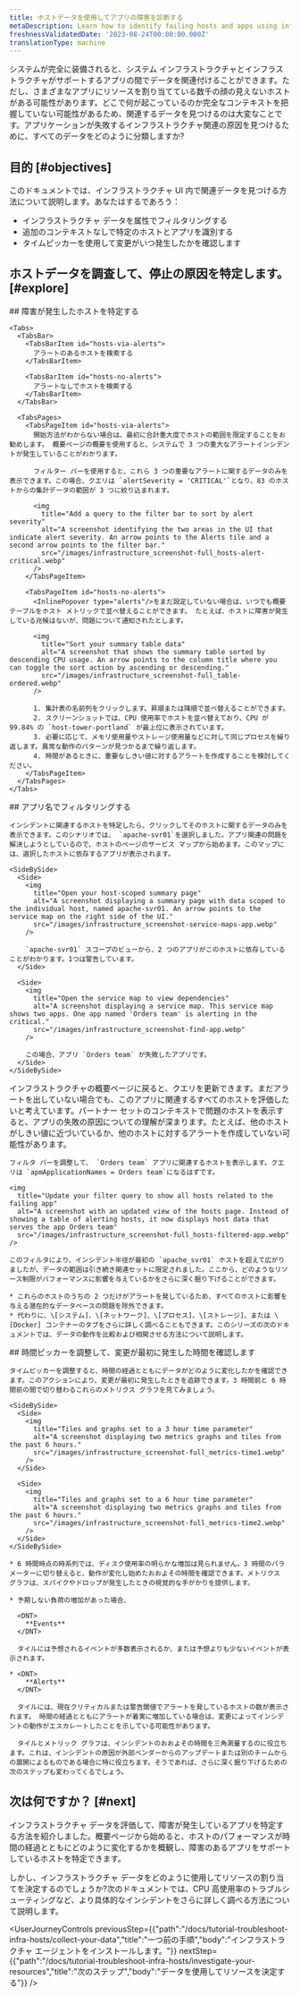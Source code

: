 ```yaml
---
title: ホストデータを使用してアプリの障害を診断する
metaDescription: Learn how to identify failing hosts and apps using infrastructure data.
freshnessValidatedDate: '2023-08-24T00:00:00.000Z'
translationType: machine
---
```


システムが完全に装備されると、システム インフラストラクチャとインフラストラクチャがサポートするアプリの間でデータを関連付けることができます。ただし、さまざまなアプリにリソースを割り当てている数千の顔の見えないホストがある可能性があります。どこで何が起こっているのか完全なコンテキストを把握していない可能性があるため、関連するデータを見つけるのは大変なことです。アプリケーションが失敗するインフラストラクチャ関連の原因を見つけるために、すべてのデータをどのように分類しますか?

## 目的 [#objectives]

このドキュメントでは、インフラストラクチャ UI 内で関連データを見つける方法について説明します。あなたはするであろう：

* インフラストラクチャ データを属性でフィルタリングする
* 追加のコンテキストなしで特定のホストとアプリを識別する
* タイムピッカーを使用して変更がいつ発生したかを確認します

## ホストデータを調査して、停止の原因を特定します。 [#explore]

<Steps>
  <Step>
    ## 障害が発生したホストを特定する

    <Tabs>
      <TabsBar>
        <TabsBarItem id="hosts-via-alerts">
          アラートのあるホストを検索する
        </TabsBarItem>

        <TabsBarItem id="hosts-no-alerts">
          アラートなしでホストを検索する
        </TabsBarItem>
      </TabsBar>

      <TabsPages>
        <TabsPageItem id="hosts-via-alerts">
          開始方法がわからない場合は、最初に合計重大度でホストの範囲を限定することをお勧めします。 概要ページの概要を使用すると、システムで 3 つの重大なアラートインシデントが発生していることがわかります。

          フィルター バーを使用すると、これら 3 つの重要なアラートに関するデータのみを表示できます。この場合、クエリは `alertSeverity = 'CRITICAL'`となり、83 のホストからの集計データの範囲が 3 つに絞り込まれます。

          <img
            title="Add a query to the filter bar to sort by alert severity"
            alt="A screenshot identifying the two areas in the UI that indicate alert severity. An arrow points to the Alerts tile and a second arrow points to the filter bar."
            src="/images/infrastructure_screenshot-full_hosts-alert-critical.webp"
          />
        </TabsPageItem>

        <TabsPageItem id="hosts-no-alerts">
          <InlinePopover type="alerts"/>をまだ設定していない場合は、いつでも概要テーブルをホスト メトリックで並べ替えることができます。 たとえば、ホストに障害が発生している兆候はないが、問題について通知されたとします。

          <img
            title="Sort your summary table data"
            alt="A screenshot that shows the summary table sorted by descending CPU usage. An arrow points to the column title where you can toggle the sort action by ascending or descending."
            src="/images/infrastructure_screenshot-full_table-ordered.webp"
          />

          1. 集計表の名前列をクリックします。昇順または降順で並べ替えることができます。
          2. スクリーンショットでは、CPU 使用率でホストを並べ替えており、CPU が 99.84% の `host-tower-portland` が最上位に表示されています。
          3. 必要に応じて、メモリ使用量やストレージ使用量などに対して同じプロセスを繰り返します。異常な動作のパターンが見つかるまで繰り返します。
          4. 時間があるときに、重要なしきい値に対するアラートを作成することを検討してください。
        </TabsPageItem>
      </TabsPages>
    </Tabs>
  </Step>

  <Step>
    ## アプリ名でフィルタリングする

    インシデントに関連するホストを特定したら、クリックしてそのホストに関するデータのみを表示できます。このシナリオでは、 `apache-svr01`を選択しました。アプリ関連の問題を解決しようとしているので、ホストのページのサービス マップから始めます。このマップには、選択したホストに依存するアプリが表示されます。

    <SideBySide>
      <Side>
        <img
          title="Open your host-scoped summary page"
          alt="A screenshot displaying a summary page with data scoped to the individual host, named apache-svr01. An arrow points to the service map on the right side of the UI."
          src="/images/infrastructure_screenshot-service-maps-app.webp"
        />

        `apache-svr01` スコープのビューから、2 つのアプリがこのホストに依存していることがわかります。1つは警告しています。
      </Side>

      <Side>
        <img
          title="Open the service map to view dependencies"
          alt="A screenshot displaying a service map. This service map shows two apps. One app named 'Orders team' is alerting in the critical."
          src="/images/infrastructure_screenshot-find-app.webp"
        />

        この場合、アプリ `Orders team` が失敗したアプリです。
      </Side>
    </SideBySide>
  </Step>

  <Step>
    インフラストラクチャの概要ページに戻ると、クエリを更新できます。まだアラートを出していない場合でも、このアプリに関連するすべてのホストを評価したいと考えています。パートナー セットのコンテキストで問題のホストを表示すると、アプリの失敗の原因についての理解が深まります。たとえば、他のホストがしきい値に近づいているか、他のホストに対するアラートを作成していない可能性があります。

    フィルタ バーを調整して、 `Orders team` アプリに関連するホストを表示します。クエリは `apmApplicationNames = Orders team`になるはずです。

    <img
      title="Update your filter query to show all hosts related to the failing app"
      alt="A screenshot with an updated view of the hosts page. Instead of showing a table of alerting hosts, it now displays host data that serves the app Orders team"
      src="/images/infrastructure_screenshot-full_hosts-filtered-app.webp"
    />

    このフィルタにより、インシデント半径が最初の `apache_svr01` ホストを超えて広がりましたが、データの範囲は引き続き関連セットに限定されました。ここから、どのようなリソース制限がパフォーマンスに影響を与えているかをさらに深く掘り下げることができます。

    * これらのホストのうちの 2 つだけがアラートを発しているため、すべてのホストに影響を与える潜在的なデータベースの問題を除外できます。
    * 代わりに、\[システム]、\[ネットワーク]、\[プロセス]、\[ストレージ]、または \[Docker] コンテナーのタブをさらに詳しく調べることもできます。このシリーズの次のドキュメントでは、データの動作を比較および相関させる方法について説明します。
  </Step>

  <Step>
    ## 時間ピッカーを調整して、変更が最初に発生した時間を確認します

    タイムピッカーを調整すると、時間の経過とともにデータがどのように変化したかを確認できます。このアクションにより、変更が最初に発生したときを追跡できます。3 時間前と 6 時間前の間で切り替わるこれらのメトリクス グラフを見てみましょう。

    <SideBySide>
      <Side>
        <img
          title="Tiles and graphs set to a 3 hour time parameter"
          alt="A screenshot displaying two metrics graphs and tiles from the past 6 hours."
          src="/images/infrastructure_screenshot-full_metrics-time1.webp"
        />
      </Side>

      <Side>
        <img
          title="Tiles and graphs set to a 6 hour time parameter"
          alt="A screenshot displaying two metrics graphs and tiles from the past 6 hours."
          src="/images/infrastructure_screenshot-full_metrics-time2.webp"
        />
      </Side>
    </SideBySide>

    * 6 時間時点の時系列では、ディスク使用率の明らかな増加は見られません。3 時間のパラメーターに切り替えると、動作が変化し始めたおおよその時間を確認できます。メトリクス グラフは、スパイクやドロップが発生したときの視覚的な手がかりを提供します。

    * 予期しない負荷の増加があった場合、

      <DNT>
        **Events**
      </DNT>

      タイルには予想されるイベントが多数表示されるか、または予想よりも少ないイベントが表示されます。

    * <DNT>
        **Alerts**
      </DNT>

      タイルには、現在クリティカルまたは警告閾値でアラートを発しているホストの数が表示されます。 時間の経過とともにアラートが着実に増加している場合は、変更によってインシデントの動作がエスカレートしたことを示している可能性があります。

      タイルとメトリック グラフは、インシデントのおおよその時間を三角測量するのに役立ちます。これは、インシデントの原因が外部ベンダーからのアップデートまたは別のチームからの展開によるものである場合に特に役立ちます。そうであれば、さらに深く掘り下げるための次のステップも変わってくるでしょう。
  </Step>
</Steps>

## 次は何ですか？ [#next]

インフラストラクチャ データを評価して、障害が発生しているアプリを特定する方法を紹介しました。概要ページから始めると、ホストのパフォーマンスが時間の経過とともにどのように変化するかを概観し、障害のあるアプリをサポートしているホストを特定できます。

しかし、インフラストラクチャ データをどのように使用してリソースの割り当てを決定するのでしょうか?次のドキュメントでは、CPU 高使用率のトラブルシューティングなど、より具体的なインシデントをさらに詳しく調べる方法について説明します。

<UserJourneyControls
  previousStep={{"path":"/docs/tutorial-troubleshoot-infra-hosts/collect-your-data","title":"一つ前の手順","body":"インフラストラクチャ エージェントをインストールします。"}}
  nextStep={{"path":"/docs/tutorial-troubleshoot-infra-hosts/investigate-your-resources","title":"次のステップ","body":"データを使用してリソースを決定する"}}
/>
